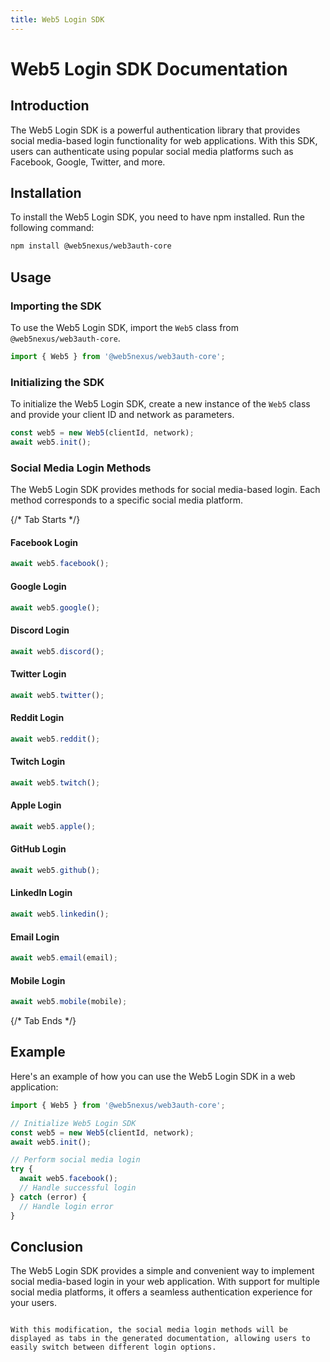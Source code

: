```yaml
---
title: Web5 Login SDK
---
```


# Web5 Login SDK Documentation

## Introduction

The Web5 Login SDK is a powerful authentication library that provides social media-based login functionality for web applications. With this SDK, users can authenticate using popular social media platforms such as Facebook, Google, Twitter, and more.

## Installation

To install the Web5 Login SDK, you need to have npm installed. Run the following command:

```bash
npm install @web5nexus/web3auth-core
```

## Usage

### Importing the SDK

To use the Web5 Login SDK, import the `Web5` class from `@web5nexus/web3auth-core`.

```javascript
import { Web5 } from '@web5nexus/web3auth-core';
```

### Initializing the SDK

To initialize the Web5 Login SDK, create a new instance of the `Web5` class and provide your client ID and network as parameters.

```javascript
const web5 = new Web5(clientId, network);
await web5.init();
```

### Social Media Login Methods

The Web5 Login SDK provides methods for social media-based login. Each method corresponds to a specific social media platform.

{/* Tab Starts */}
#### **Facebook Login**

```javascript
await web5.facebook();
```

#### **Google Login**

```javascript
await web5.google();
```

#### **Discord Login**

```javascript
await web5.discord();
```

#### **Twitter Login**

```javascript
await web5.twitter();
```

#### **Reddit Login**

```javascript
await web5.reddit();
```

#### **Twitch Login**

```javascript
await web5.twitch();
```

#### **Apple Login**

```javascript
await web5.apple();
```

#### **GitHub Login**

```javascript
await web5.github();
```

#### **LinkedIn Login**

```javascript
await web5.linkedin();
```

#### **Email Login**

```javascript
await web5.email(email);
```

#### **Mobile Login**

```javascript
await web5.mobile(mobile);
```
{/* Tab Ends */}

## Example

Here's an example of how you can use the Web5 Login SDK in a web application:

```javascript
import { Web5 } from '@web5nexus/web3auth-core';

// Initialize Web5 Login SDK
const web5 = new Web5(clientId, network);
await web5.init();

// Perform social media login
try {
  await web5.facebook();
  // Handle successful login
} catch (error) {
  // Handle login error
}
```

## Conclusion

The Web5 Login SDK provides a simple and convenient way to implement social media-based login in your web application. With support for multiple social media platforms, it offers a seamless authentication experience for your users.
```

With this modification, the social media login methods will be displayed as tabs in the generated documentation, allowing users to easily switch between different login options.